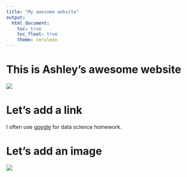 ```yaml
---
title: "My awesome website"
output: 
  html_document:
    toc: true
    toc_float: true
    theme: cerulean
---
```


# This is Ashley's awesome website

![](https://media.giphy.com/media/drXGoW1iudhKw/giphy.gif)

# Let's add a link
I often use [google](https://www.google.com) for data science homework.

# Let's add an image
![](images/mountains1.jpg)

